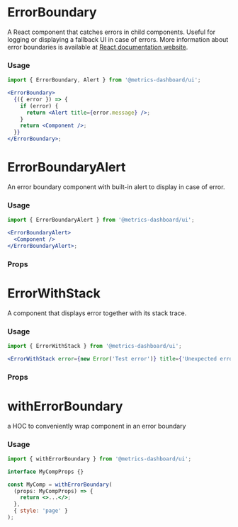 
# ErrorBoundary

A React component that catches errors in child components. Useful for logging or displaying a fallback UI in case of errors. More information about error boundaries is available at [React documentation website](https://reactjs.org/docs/error-boundaries.html).

### Usage

```jsx
import { ErrorBoundary, Alert } from '@metrics-dashboard/ui';

<ErrorBoundary>
  {({ error }) => {
    if (error) {
      return <Alert title={error.message} />;
    }
    return <Component />;
  }}
</ErrorBoundary>;
```

# ErrorBoundaryAlert

An error boundary component with built-in alert to display in case of error.

### Usage

```jsx
import { ErrorBoundaryAlert } from '@metrics-dashboard/ui';

<ErrorBoundaryAlert>
  <Component />
</ErrorBoundaryAlert>;
```

### Props

<ArgTypes of={ErrorBoundaryAlert} />

# ErrorWithStack

A component that displays error together with its stack trace.

### Usage

```jsx
import { ErrorWithStack } from '@metrics-dashboard/ui';

<ErrorWithStack error={new Error('Test error')} title={'Unexpected error'} errorInfo={null} />;
```

### Props

<ArgTypes of={ErrorWithStack} />

# withErrorBoundary

a HOC to conveniently wrap component in an error boundary

### Usage

```jsx
import { withErrorBoundary } from '@metrics-dashboard/ui';

interface MyCompProps {}

const MyComp = withErrorBoundary(
  (props: MyCompProps) => {
    return <>...</>;
  },
  { style: 'page' }
);
```
